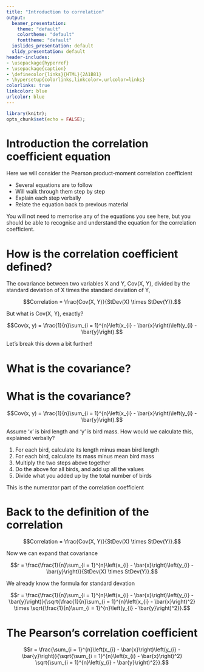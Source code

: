 ```yaml
---
title: "Introduction to correlation"
output:
  beamer_presentation:
    theme: "default"
    colortheme: "default"
    fonttheme: "default"
  ioslides_presentation: default
  slidy_presentation: default
header-includes:
- \usepackage{hyperref}
- \usepackage{caption}
- \definecolor{links}{HTML}{2A1B81}
- \hypersetup{colorlinks,linkcolor=,urlcolor=links}
colorlinks: true
linkcolor: blue
urlcolor: blue
---
```


```r
library(knitr);
opts_chunk$set(echo = FALSE);
```


# Introduction the correlation coefficient equation


Here we will consider the Pearson product-moment correlation coefficient

- Several equations are to follow
- Will walk through them step by step
- Explain each step verbally
- Relate the equation back to previous material

You will not need to memorise any of the equations you see here, but you should be able to recognise and understand the equation for the correlation coefficient.


# How is the correlation coefficient defined?

The covariance between two variables X and Y, Cov(X, Y), divided by the standard deviation of X times the standard deviation of Y,

$$Correlation = \frac{Cov(X, Y)}{StDev(X) \times StDev(Y)}.$$

But what is Cov(X, Y), exactly?

$$Cov(x, y) = \frac{1}{n}\sum_{i = 1}^{n}\left(x_{i} - \bar{x}\right)\left(y_{i} - \bar{y}\right).$$

Let's break this down a bit further!

# What is the covariance?







# What is the covariance?


$$Cov(x, y) = \frac{1}{n}\sum_{i = 1}^{n}\left(x_{i} - \bar{x}\right)\left(y_{i} - \bar{y}\right).$$

Assume 'x' is bird length and 'y' is bird mass. How would we calculate this, explained verbally?


1. For each bird, calculate its length minus mean bird length
2. For each bird, calculate its mass minus mean bird mass
3. Multiply the two steps above together
4. Do the above for all birds, and add up all the values
5. Divide what you added up by the total number of birds

This is the numerator part of the correlation coefficient

# Back to the definition of the correlation


$$Correlation = \frac{Cov(X, Y)}{StDev(X) \times StDev(Y)}.$$

Now we can expand that covariance

$$r = \frac{\frac{1}{n}\sum_{i = 1}^{n}\left(x_{i} - \bar{x}\right)\left(y_{i} - \bar{y}\right)}{StDev(X) \times StDev(Y)}.$$

We already know the formula for standard devation

$$r = \frac{\frac{1}{n}\sum_{i = 1}^{n}\left(x_{i} - \bar{x}\right)\left(y_{i} - \bar{y}\right)}{\sqrt{\frac{1}{n}\sum_{i = 1}^{n}\left(x_{i} - \bar{x}\right)^2} \times \sqrt{\frac{1}{n}\sum_{i = 1}^{n}\left(y_{i} - \bar{y}\right)^2}}.$$

# The Pearson's correlation coefficient

$$r = \frac{\sum_{i = 1}^{n}\left(x_{i} - \bar{x}\right)\left(y_{i} - \bar{y}\right)}{\sqrt{\sum_{i = 1}^{n}\left(x_{i} - \bar{x}\right)^2} \sqrt{\sum_{i = 1}^{n}\left(y_{i} - \bar{y}\right)^2}}.$$



